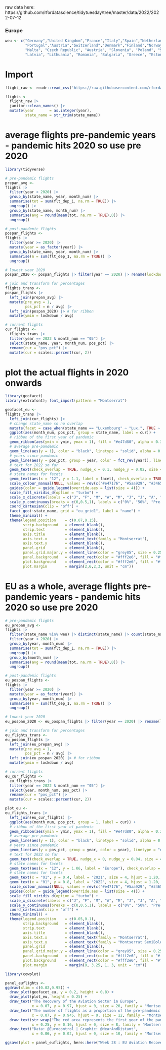 
raw data here: https://github.com/rfordatascience/tidytuesday/tree/master/data/2022/2022-07-12

### Europe
```r

weu <- c("Germany","United Kingdom","France","Italy","Spain","Netherlands","Belgium","Sweden",
         "Portugal","Austria","Switzerland","Denmark","Finland","Norway","Ireland", "Luxembourgh",
         "Malta", "Czech Republic", "Austria", "Slovenia", "Poland", "Slovakia", "Hungary", "Croatia",
         "Latvia", "Lithuania", "Romania", "Bulgaria", "Greece", "Estonia", "Cyprus")

```

# Import
```r

flight_raw <- readr::read_csv('https://raw.githubusercontent.com/rfordatascience/tidytuesday/master/data/2022/2022-07-12/flights.csv')

flights <- 
  flight_raw |> 
  janitor::clean_names() |> 
  mutate(year       = as.integer(year),
         state_name = str_trim(state_name))

```

# average flights pre-pandemic years - pandemic hits 2020 so use pre 2020
```r
library(tidyverse)

# pre-pandemic flights
prepan_avg <-
flights |> 
  filter(year < 2020) |>
  group_by(state_name, year, month_num) |>
  summarise(tot = sum(flt_dep_1, na.rm = TRUE)) |>
  ungroup() |>
  group_by(state_name, month_num) |>
  summarise(avg = round(mean(tot, na.rm = TRUE),0)) |> 
  ungroup()

# post-pandemic flights
pospan_flights <- 
flights |>
  filter(year >= 2020) |>
  mutate(year = as_factor(year)) |>
  group_by(state_name, year, month_num) |>
  summarise(n = sum(flt_dep_1, na.rm = TRUE)) |>
  ungroup()

# lowest year 2020
pospan_2020 <- pospan_flights |> filter(year == 2020) |> rename(lockdown = "n") |> select(-year)

# join and transform for percentages
flights_trans <-
pospan_flights |>
  left_join(prepan_avg) |>
  mutate(pre_avg = 1,
         pos_pct = n / avg) |>
  left_join(pospan_2020) |> # for ribbon
  mutate(ymin = lockdown / avg)

# current flights
cur_flights <-
  flights_trans |>
  filter(year == 2022 & month_num == "05") |>
  select(state_name, year, month_num, pos_pct) |>
  rename(cur = "pos_pct") |>
  mutate(cur = scales::percent(cur, 2))

```

# plot the actual flights in 2020 onwards
```r
library(geofacet)
library(extrafont); font_import(pattern = "Montserrat")

geofacet_eu <-
flights_trans |>
  left_join(cur_flights) |>
  # change state_name so no overlap
  mutate(facet = case_when(state_name == "Luxembourg" ~ "Lux.", TRUE ~ state_name)) |>
  ggplot(aes(month_num, pos_pct, group = state_name, label = cur)) +
  # ribbon of the first year of pandemic
  geom_ribbon(aes(ymin = ymin, ymax = 1), fill = "#e47d80", alpha = 0.3, show.legend = FALSE) +
  # average pre-pandemic
  geom_line(aes(y = 1), color = "black", linetype = "solid", alpha = 0.3, size = 0.5, show.legend = FALSE) +
  # years since pandemic
  geom_line(aes(y = pos_pct, group = year, color = fct_rev(year)), linetype = "dashed", size = 1, show.legend = FALSE) +
  # text for 2022 so far
  geom_text(check_overlap = TRUE, nudge_x = 0.1, nudge_y = 0.02, size = 2.5, hjust = 0, family = "Montserrat") + 
  # state names for facets
  geom_text(aes(x = "12", y = 1.1, label = facet), check_overlap = TRUE, size = 3, hjust = 1, family = "Montserrat SemiBold") + 
  scale_colour_manual(NULL, values = rev(c("#e47176", "#5aa929", "#346594")), breaks = c("2021", "2022"), na.value = "#e47176") +
  guides(color = guide_legend(override.aes = list(size = 4))) +
  scale_fill_viridis_d(option = "turbo") +
  scale_x_discrete(labels = c("J", "F", "M", "A", "M", "J", "J", "A", "S", "O", "N", "D")) +
  scale_y_continuous(breaks = c(0,0.5,1), labels = c("0%", "50%", "Pre-COVID Avg.")) +
  coord_cartesian(clip = "off") +
  facet_geo(~state_name, grid = "eu_grid1", label = "name") +
  theme_minimal() +
  theme(legend.position    = c(0.07,0.15),
        strip.background   = element_blank(),
        strip.text         = element_blank(),
        axis.title         = element_blank(),
        axis.text.x        = element_text(family = "Montserrat"), 
        axis.text.y        = element_blank(), 
        panel.grid         = element_blank(),
        panel.grid.major.y = element_line(color = "grey85", size = 0.25),
        panel.background   = element_rect(color = "#fff2e6", fill = "#fff2e6"),
        plot.background    = element_rect(color = "#fff2e6", fill = "#fff2e6"),
        plot.margin        = margin(2,6,2,3, unit = "cm"))

```

# EU as a whole, average flights pre-pandemic years - pandemic hits 2020 so use pre 2020
```r

# pre-pandemic flights
eu_prepan_avg <-
flights |> 
  filter(state_name %in% weu) |> distinct(state_name) |> count(state_name)
  filter(year < 2020) |>
  group_by(year, month_num) |>
  summarise(tot = sum(flt_dep_1, na.rm = TRUE)) |>
  ungroup() |>
  group_by(month_num) |>
  summarise(avg = round(mean(tot, na.rm = TRUE),0)) |> 
  ungroup()

# post-pandemic flights
eu_pospan_flights <- 
flights |>
  filter(year >= 2020) |>
  mutate(year = as_factor(year)) |>
  group_by(year, month_num) |>
  summarise(n = sum(flt_dep_1, na.rm = TRUE)) |>
  ungroup()

# lowest year 2020
eu_pospan_2020 <- eu_pospan_flights |> filter(year == 2020) |> rename(lockdown = "n") |> select(-year)

# join and transform for percentages
eu_flights_trans <-
eu_pospan_flights |>
  left_join(eu_prepan_avg) |>
  mutate(pre_avg = 1,
         pos_pct = n / avg) |>
  left_join(eu_pospan_2020) |> # for ribbon
  mutate(ymin = lockdown / avg)

# current flights
eu_cur_flights <-
  eu_flights_trans |>
  filter(year == 2022 & month_num == "05") |>
  select(year, month_num, pos_pct) |>
  rename(cur = "pos_pct") |>
  mutate(cur = scales::percent(cur, 2))

```

```r

plot_eu <-
eu_flights_trans |>
  left_join(eu_cur_flights) |> 
  ggplot(aes(month_num, pos_pct, group = 1, label = cur)) +
  # ribbon of the first year of pandemic
  geom_ribbon(aes(ymin = ymin, ymax = 1), fill = "#e47d80", alpha = 0.3, show.legend = FALSE) +
  # average pre-pandemic
  geom_line(aes(y = 1), color = "black", linetype = "solid", alpha = 0.3, size = 0.5, show.legend = FALSE) +
  # years since pandemic
  geom_line(aes(y = pos_pct, group = year, color = year), linetype = "dashed", size = 1, show.legend = FALSE) +
  # text for 2022 so far
  geom_text(check_overlap = TRUE, nudge_x = 0, nudge_y = 0.04, size = 4, hjust = 0, family = "Montserrat") + 
  # state names for facets
  geom_text(aes(x = "12", y = 1.06, label = "Europe"), check_overlap = TRUE, size = 4, hjust = 1, family = "Montserrat SemiBold") + 
  # state names for facets
  geom_text(x = "01", y = 0.4, label = "2021", size = 4, hjust = 1.20, family = "Montserrat SemiBold", color = "#346594") + 
  geom_text(x = "01", y = 0.8, label = "2022", size = 4, hjust = 1.20, family = "Montserrat SemiBold", color = "#5aa929") + 
  scale_colour_manual(NULL, values = rev(c("#e47176", "#5aa929", "#346594")), breaks = c("2021", "2022"), na.value = "#e47176") +
  guides(color = guide_legend(override.aes = list(size = 4))) +
  scale_fill_viridis_d(option = "turbo") +
  scale_x_discrete(labels = c("J", "F", "M", "A", "M", "J", "J", "A", "S", "O", "N", "D"), expand = c(0,0)) +
  scale_y_continuous(breaks = c(0,0.5,1), labels = c("0%", "50%", "Pre-COVID Avg."), limits = c(0,1.3), position = "right") +
  coord_cartesian(clip = "off") +
  theme_minimal() +
  theme(legend.position    = c(0.05,0.1),
        strip.background   = element_blank(),
        strip.text         = element_blank(),
        axis.title         = element_blank(),
        axis.text.x        = element_text(family = "Montserrat"), 
        axis.text.y        = element_text(family = "Montserrat SemiBold"), 
        panel.grid         = element_blank(),
        panel.grid.major.y = element_line(color = "grey85", size = 0.25),
        panel.background   = element_rect(color = "#fff2e6", fill = "#fff2e6"),
        plot.background    = element_rect(color = "#fff2e6", fill = "#fff2e6"),
        plot.margin        = margin(0, 3.25, 1, 3, unit = "cm"))

```

```r
library(cowplot)

panel_euflights <-
ggdraw(xlim = c(0.02,0.95)) +
  draw_plot(geofacet_eu, y = 0.2, height = 0.8) +
  draw_plot(plot_eu, height = 0.25) +
  draw_text("The Recovery of the Aviation Sector in Europe", 
            x = 0.07, y = 0.97, hjust = 0, size = 20, family = "Montserrat SemiBold") + 
  draw_text("The number of flights as a proportion of the pre-pandemic average (2016-2019) across months within each European country.", 
            x = 0.07, y = 0.945, hjust = 0, size = 12, family = "Montserrat") + 
  draw_text(str_wrap("The red area represents the first year of the pandemic (2020).", 35),
            x = 0.25, y = 0.16, hjust = 0, size = 8, family = "Montserrat SemiBold") +
  draw_text("Data: @Eurocontrol | Graphic: @NearAndDistant",
            x = 0.06, y = 0.02, hjust = 0, size = 10, family = "Montserrat")

```

```r

ggsave(plot = panel_euflights, here::here("Week 28 : EU Aviation Recovery.png"), width = 18, height = 10, dpi = 360)

```